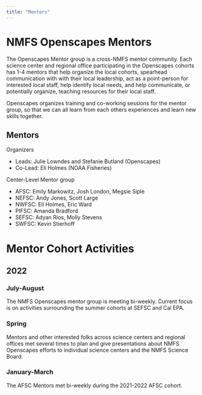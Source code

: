 ```yaml
---
title: "Mentors"
---
```


# NMFS Openscapes Mentors

The Openscapes Mentor group is a cross-NMFS mentor community. Each science center and regional office participating in the Openscapes cohorts has 1-4 mentors that help organize the local cohorts, spearhead communication with with their local leadership, act as a point-person for interested local staff, help identify local needs, and help communicate, or potentially organize, teaching resources for their local staff.

Openscapes organizes training and co-working sessions for the mentor group, so that we can all learn from each others experiences and learn new skills together.  

## Mentors

Organizers

* Leads: Julie Lowndes and Stefanie Butland (Openscapes)
* Co-Lead: Eli Holmes (NOAA Fisheries)

Center-Level Mentor group

* AFSC: Emily Markowitz, Josh London, Megsie Siple
* NEFSC: Andy Jones, Scott Large
* NWFSC: Eli Holmes, Eric Ward
* PIFSC: Amanda Bradford
* SEFSC: Adyan Rios, Molly Stevens
* SWFSC: Kevin Stierhoff



# Mentor Cohort Activities

## 2022

### July-August

The NMFS Openscapes mentor group is meeting bi-weekly. Current focus is on activities surrounding the summer cohorts at SEFSC and Cal EPA.

### Spring 

Mentors and other interested folks across science centers and regional offices met several times to plan and give presentations about NMFS Openscapes efforts to individual science centers and the NMFS Science Board.

### January-March

The AFSC Mentors met bi-weekly during the 2021-2022 AFSC cohort. 

